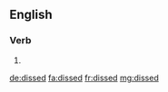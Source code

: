 ==English==

===Verb===
{{head|en}}

# {{en-past of|diss}}

[[de:dissed]]
[[fa:dissed]]
[[fr:dissed]]
[[mg:dissed]]